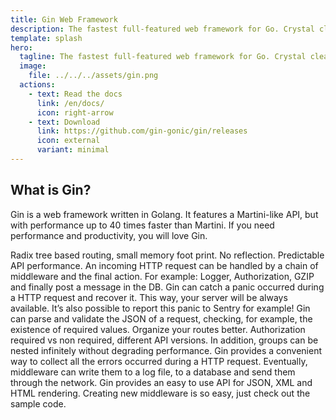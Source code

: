 ```yaml
---
title: Gin Web Framework
description: The fastest full-featured web framework for Go. Crystal clear.
template: splash
hero:
  tagline: The fastest full-featured web framework for Go. Crystal clear.
  image:
    file: ../../../assets/gin.png
  actions:
    - text: Read the docs
      link: /en/docs/
      icon: right-arrow
    - text: Download
      link: https://github.com/gin-gonic/gin/releases
      icon: external
      variant: minimal
---
```



## What is Gin?

Gin is a web framework written in Golang. It features a Martini-like API, but with performance up to 40 times faster than Martini. If you need performance and productivity, you will love Gin.

<CardGrid>
	<Card title="Fast" icon="rocket">
		Radix tree based routing, small memory foot print. No reflection. Predictable API performance.
	</Card>
	<Card title="Middleware support" icon="seti:plan">
		An incoming HTTP request can be handled by a chain of middleware and the final action. For example: Logger, Authorization, GZIP and finally post a message in the DB.
	</Card>
	<Card title="Crash-free" icon="seti:lock">
		Gin can catch a panic occurred during a HTTP request and recover it. This way, your server will be always available. It’s also possible to report this panic to Sentry for example!
	</Card>
	<Card title="JSON validation" icon="approve-check-circle">
		Gin can parse and validate the JSON of a request, checking, for example, the existence of required values.
	</Card>
	<Card title="Routes grouping" icon="puzzle">
		Organize your routes better. Authorization required vs non required, different API versions. In addition, groups can be nested infinitely without degrading performance.
	</Card>
	<Card title="Error management" icon="open-book">
		Gin provides a convenient way to collect all the errors occurred during a HTTP request. Eventually, middleware can write them to a log file, to a database and send them through the network.
	</Card>
	<Card title="Rendering built-in" icon="seti:json">
		Gin provides an easy to use API for JSON, XML and HTML rendering.
	</Card>
	<Card title="Extendable" icon="seti:html">
		Creating new middleware is so easy, just check out the sample code.
	</Card>	
</CardGrid>
